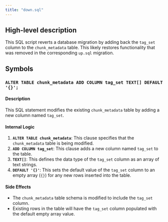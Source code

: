 ```yaml
---
title: "down.sql"
---
```


## High-level description
This SQL script reverts a database migration by adding back the `tag_set` column to the `chunk_metadata` table. This likely restores functionality that was removed in the corresponding `up.sql` migration.

## Symbols

### `ALTER TABLE chunk_metadata ADD COLUMN tag_set TEXT[] DEFAULT '{}';`
#### Description
This SQL statement modifies the existing `chunk_metadata` table by adding a new column named `tag_set`.

#### Internal Logic
1. **`ALTER TABLE chunk_metadata`**: This clause specifies that the `chunk_metadata` table is being modified.
2. **`ADD COLUMN tag_set`**: This clause adds a new column named `tag_set` to the table.
3. **`TEXT[]`**: This defines the data type of the `tag_set` column as an array of text strings.
4. **`DEFAULT '{}'`**: This sets the default value of the `tag_set` column to an empty array (`{}`) for any new rows inserted into the table.

#### Side Effects
- The `chunk_metadata` table schema is modified to include the `tag_set` column.
- Existing rows in the table will have the `tag_set` column populated with the default empty array value. 
